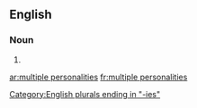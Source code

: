 ==English==

===Noun===
{{head|en|noun plural form|head=[[multiple]] [[personalities]]}}

# {{plural of|multiple personality|lang=en}}

[[Category:English plurals ending in "-ies"]]

[[ar:multiple personalities]]
[[fr:multiple personalities]]